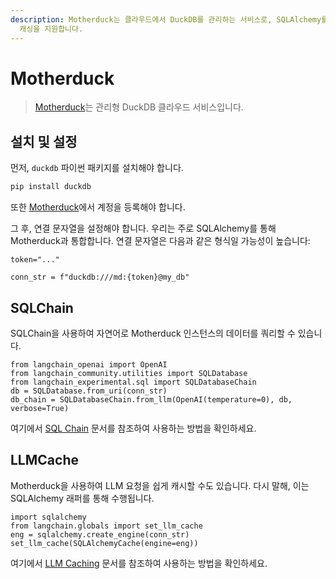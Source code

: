 ```yaml
---
description: Motherduck는 클라우드에서 DuckDB를 관리하는 서비스로, SQLAlchemy를 통해 자연어 쿼리 및 LLM 요청
  캐싱을 지원합니다.
---
```


# Motherduck

> [Motherduck](https://motherduck.com/)는 관리형 DuckDB 클라우드 서비스입니다.

## 설치 및 설정

먼저, `duckdb` 파이썬 패키지를 설치해야 합니다.

```bash
pip install duckdb
```


또한 [Motherduck](https://motherduck.com/)에서 계정을 등록해야 합니다.

그 후, 연결 문자열을 설정해야 합니다. 우리는 주로 SQLAlchemy를 통해 Motherduck과 통합합니다.
연결 문자열은 다음과 같은 형식일 가능성이 높습니다:

```
token="..."

conn_str = f"duckdb:///md:{token}@my_db"
```


## SQLChain

SQLChain을 사용하여 자연어로 Motherduck 인스턴스의 데이터를 쿼리할 수 있습니다.

```
from langchain_openai import OpenAI
from langchain_community.utilities import SQLDatabase
from langchain_experimental.sql import SQLDatabaseChain
db = SQLDatabase.from_uri(conn_str)
db_chain = SQLDatabaseChain.from_llm(OpenAI(temperature=0), db, verbose=True)
```


여기에서 [SQL Chain](/docs/how_to#qa-over-sql--csv) 문서를 참조하여 사용하는 방법을 확인하세요.

## LLMCache

Motherduck을 사용하여 LLM 요청을 쉽게 캐시할 수도 있습니다.
다시 말해, 이는 SQLAlchemy 래퍼를 통해 수행됩니다.

```
import sqlalchemy
from langchain.globals import set_llm_cache
eng = sqlalchemy.create_engine(conn_str)
set_llm_cache(SQLAlchemyCache(engine=eng))
```


여기에서 [LLM Caching](/docs/integrations/llm_caching) 문서를 참조하여 사용하는 방법을 확인하세요.